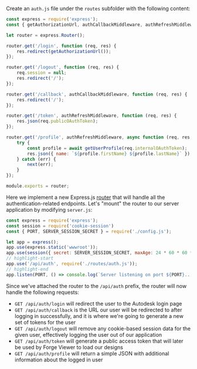 Create an `auth.js` file under the `routes` subfolder
with the following content:

```js title="routes/auth.js"
const express = require('express');
const { getAuthorizationUrl, authCallbackMiddleware, authRefreshMiddleware, getUserProfile } = require('../services/forge.js');

let router = express.Router();

router.get('/login', function (req, res) {
    res.redirect(getAuthorizationUrl());
});

router.get('/logout', function (req, res) {
    req.session = null;
    res.redirect('/');
});

router.get('/callback', authCallbackMiddleware, function (req, res) {
    res.redirect('/');
});

router.get('/token', authRefreshMiddleware, function (req, res) {
    res.json(req.publicOAuthToken);
});

router.get('/profile', authRefreshMiddleware, async function (req, res, next) {
    try {
        const profile = await getUserProfile(req.internalOAuthToken);
        res.json({ name: `${profile.firstName} ${profile.lastName}` });
    } catch (err) {
        next(err);
    }
});

module.exports = router;
```

Here we implement a new Express.js [router](http://expressjs.com/en/4x/api.html#router) that
will handle all the authentication-related endpoints. Let's "mount" the router to our server
application by modifying `server.js`:

```js title="server.js"
const express = require('express');
const session = require('cookie-session')
const { PORT, SERVER_SESSION_SECRET } = require('./config.js');

let app = express();
app.use(express.static('wwwroot'));
app.use(session({ secret: SERVER_SESSION_SECRET, maxAge: 24 * 60 * 60 * 1000 }));
// highlight-start
app.use('/api/auth', require('./routes/auth.js'));
// highlight-end
app.listen(PORT, () => console.log(`Server listening on port ${PORT}...`));
```

Since we've attached the router to the `/api/auth` prefix, the router will now handle the following
requests:

- `GET /api/auth/login` will redirect the user to the Autodesk login page
- `GET /api/auth/callback` is the URL our user will be redirected to after logging in successfully,
and it is where we're going to generate a new set of tokens for the user
- `GET /api/auth/logout` will remove any cookie-based session data for the given user, effectively
logging the user out of our application
- `GET /api/auth/token` will generate a public access token that will later be used by Forge Viewer
to load our designs
- `GET /api/auth/profile` will return a simple JSON with additional information about the logged in user
